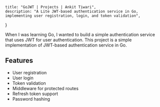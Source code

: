     title: "GoJWT | Projects | Ankit Tiwari",
    description: "A Lite JWT-based authentication service in Go, implementing user registration, login, and token validation",
}

When I was learning Go, I wanted to build a simple authentication service that uses JWT for user authentication. This project is a simple implementation of JWT-based authentication service in Go.

## Features
- User registration
- User login
- Token validation
- Middleware for protected routes
- Refresh token support
- Password hashing